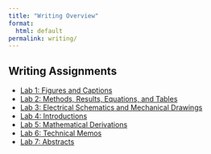 ```yaml
---
title: "Writing Overview"
format:
  html: default
permalink: writing/
---
```


## Writing Assignments

- [Lab 1: Figures and Captions](./lab1/lab1.qmd)
- [Lab 2: Methods, Results, Equations, and Tables](./lab2/lab2.qmd)
- [Lab 3: Electrical Schematics and Mechanical Drawings](./lab3/lab3.qmd)
- [Lab 4: Introductions](./lab4/lab4.qmd)
- [Lab 5: Mathematical Derivations]((./lab5/lab5.qmd))
- [Lab 6: Technical Memos](./lab6/lab6.qmd)
- [Lab 7: Abstracts]((./lab7/lab7.qmd))